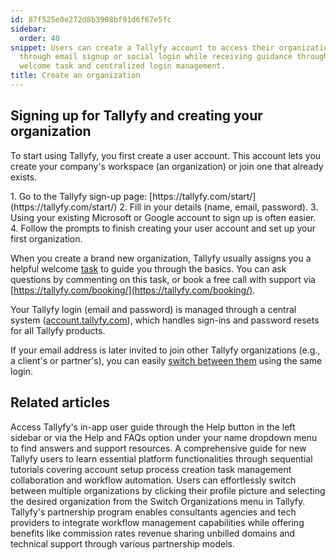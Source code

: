 ```yaml
---
id: 87f525e0e272d8b3908bf91d6f67e5fc
sidebar:
  order: 40
snippet: Users can create a Tallyfy account to access their organization's workspace
  through email signup or social login while receiving guidance through an initial
  welcome task and centralized login management.
title: Create an organization
---
```



## Signing up for Tallyfy and creating your organization

To start using Tallyfy, you first create a user account. This account lets you create your company's workspace (an organization) or join one that already exists.

<Steps>
1. Go to the Tallyfy sign-up page: [https://tallyfy.com/start/](https://tallyfy.com/start/)
2. Fill in your details (name, email, password).
3. Using your existing Microsoft or Google account to sign up is often easier.
4. Follow the prompts to finish creating your user account and set up your first organization.
</Steps>

When you create a brand new organization, Tallyfy usually assigns you a helpful welcome [task](/products/pro/tracking-and-tasks/tasks/) to guide you through the basics. You can ask questions by commenting on this task, or book a free call with support via [https://tallyfy.com/booking/](https://tallyfy.com/booking/).

Your Tallyfy login (email and password) is managed through a central system ([account.tallyfy.com](https://account.tallyfy.com)), which handles sign-ins and password resets for all Tallyfy products.

If your email address is later invited to join other Tallyfy organizations (e.g., a client's or partner's), you can easily [switch between them](/products/pro/settings/personal-settings/how-can-i-switch-between-organizations-in-tallyfy/) using the same login.


## Related articles
<CardGrid>
<LinkTitleCard header="<b>Support > In-app user guide</b>" href="/products/pro/miscellaneous/support/how-to-access-the-tallyfy-user-guide/" > Access Tallyfy's in-app user guide through the Help button in the left sidebar or via the Help and FAQs option under your name dropdown menu to find answers and support resources. </LinkTitleCard>
<LinkTitleCard header="<b>Pro > Getting started</b>" href="/products/pro/tutorials/" > A comprehensive guide for new Tallyfy users to learn essential platform functionalities through sequential tutorials covering account setup process creation task management collaboration and workflow automation. </LinkTitleCard>
<LinkTitleCard header="<b>Personal Settings > Switch between organizations</b>" href="/products/pro/settings/personal-settings/how-can-i-switch-between-organizations-in-tallyfy/" > Users can effortlessly switch between multiple organizations by clicking their profile picture and selecting the desired organization from the Switch Organizations menu in Tallyfy. </LinkTitleCard>
<LinkTitleCard header="<b>Miscellaneous > Become a Tallyfy partner</b>" href="/products/pro/miscellaneous/how-can-i-become-a-tallyfy-partner/" > Tallyfy's partnership program enables consultants agencies and tech providers to integrate workflow management capabilities while offering benefits like commission rates revenue sharing unbilled domains and technical support through various partnership models. </LinkTitleCard>
</CardGrid>